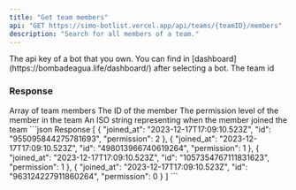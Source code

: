 ```yaml
---
title: "Get team members"
api: "GET https://simo-botlist.vercel.app/api/teams/{teamID}/members"
description: "Search for all members of a team."
---
```


<ParamField header="Authorization" type="string" placeholder="API KEY" required>
  The api key of a bot that you own. You can find in [dashboard](https://bombadeagua.life/dashboard/) after selecting a bot.
</ParamField>
<ParamField type="string" path="teamID" required>
  The team id
</ParamField>

### Response

<ResponseField name="TeamMember" type="object">
    Array of team members
    <Expandable>
        <ResponseField name="id" type="string">
            The ID of the member
        </ResponseField>
        <ResponseField name="permission" type="number">
            The permission level of the member in the team
        </ResponseField>
        <ResponseField name="joined_at" type="string">
            An ISO string representing when the member joined the team
        </ResponseField>
    </Expandable>
</ResponseField>

<ResponseExample>
```json Response
[
    {
        "joined_at": "2023-12-17T17:09:10.523Z",
        "id": "955095844275781693",
        "permission": 2
    },
    {
        "joined_at": "2023-12-17T17:09:10.523Z",
        "id": "498013966740619264",
        "permission": 1
    },
    {
        "joined_at": "2023-12-17T17:09:10.523Z",
        "id": "1057354767111831623",
        "permission": 1
    },
    {
        "joined_at": "2023-12-17T17:09:10.523Z",
        "id": "963124227911860264",
        "permission": 0
    }
]
```
</ResponseExample>